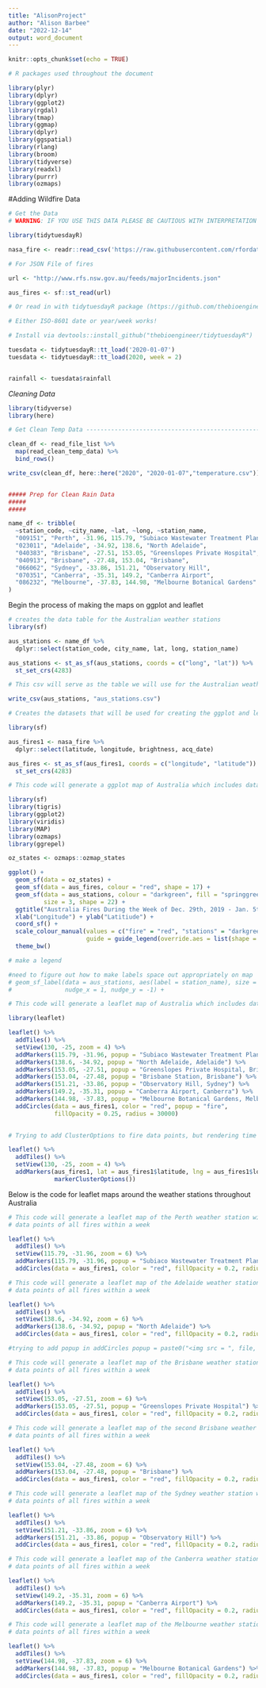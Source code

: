 ```yaml
---
title: "AlisonProject"
author: "Alison Barbee"
date: "2022-12-14"
output: word_document
---
```


```r
knitr::opts_chunk$set(echo = TRUE)
```

```r
# R packages used throughout the document

library(plyr)
library(dplyr)
library(ggplot2)
library(rgdal)
library(tmap)
library(ggmap)
library(dplyr)
library(ggspatial)
library(rlang)
library(broom)
library(tidyverse)
library(readxl)
library(purrr)
library(ozmaps)

```

#Adding Wildfire Data

```r
# Get the Data
# WARNING: IF YOU USE THIS DATA PLEASE BE CAUTIOUS WITH INTERPRETATION

library(tidytuesdayR)

nasa_fire <- readr::read_csv('https://raw.githubusercontent.com/rfordatascience/tidytuesday/master/data/2020/2020-01-07/MODIS_C6_Australia_and_New_Zealand_7d.csv')

# For JSON File of fires

url <- "http://www.rfs.nsw.gov.au/feeds/majorIncidents.json"

aus_fires <- sf::st_read(url)

# Or read in with tidytuesdayR package (https://github.com/thebioengineer/tidytuesdayR)

# Either ISO-8601 date or year/week works!

# Install via devtools::install_github("thebioengineer/tidytuesdayR")

tuesdata <- tidytuesdayR::tt_load('2020-01-07') 
tuesdata <- tidytuesdayR::tt_load(2020, week = 2)


rainfall <- tuesdata$rainfall
```

*Cleaning Data*

```r
library(tidyverse)
library(here)

# Get Clean Temp Data -----------------------------------------------------

clean_df <- read_file_list %>% 
  map(read_clean_temp_data) %>% 
  bind_rows()

write_csv(clean_df, here::here("2020", "2020-01-07","temperature.csv"))


##### Prep for Clean Rain Data
#####
#####

name_df <- tribble(
  ~station_code, ~city_name, ~lat, ~long, ~station_name,
  "009151", "Perth", -31.96, 115.79, "Subiaco Wastewater Treatment Plant",
  "023011", "Adelaide", -34.92, 138.6, "North Adelaide",
  "040383", "Brisbane", -27.51, 153.05, "Greenslopes Private Hospital",
  "040913", "Brisbane", -27.48, 153.04, "Brisbane",
  "066062", "Sydney", -33.86, 151.21, "Observatory Hill",
  "070351", "Canberra", -35.31, 149.2, "Canberra Airport",
  "086232", "Melbourne", -37.83, 144.98, "Melbourne Botanical Gardens"
)

```

Begin the process of making the maps on ggplot and leaflet

```r
# creates the data table for the Australian weather stations
library(sf)

aus_stations <- name_df %>%
  dplyr::select(station_code, city_name, lat, long, station_name)

aus_stations <- st_as_sf(aus_stations, coords = c("long", "lat")) %>%
  st_set_crs(4283)

```

```r
# This csv will serve as the table we will use for the Australian weather stations 

write_csv(aus_stations, "aus_stations.csv")
```

```r
# Creates the datasets that will be used for creating the ggplot and leaflet maps

library(sf)

aus_fires1 <- nasa_fire %>%
  dplyr::select(latitude, longitude, brightness, acq_date)

aus_fires <- st_as_sf(aus_fires1, coords = c("longitude", "latitude")) %>%
  st_set_crs(4283)

```


```r
# This code will generate a ggplot map of Australia which includes data points of all fires within a week as well as the weather stations

library(sf)
library(tigris)
library(ggplot2)
library(viridis)
library(MAP)
library(ozmaps)
library(ggrepel)

oz_states <- ozmaps::ozmap_states

ggplot() + 
  geom_sf(data = oz_states) + 
  geom_sf(data = aus_fires, colour = "red", shape = 17) +
  geom_sf(data = aus_stations, colour = "darkgreen", fill = "springgreen", 
          size = 3, shape = 22) + 
  ggtitle("Australia Fires During the Week of Dec. 29th, 2019 - Jan. 5th, 2020") +
  xlab("Longitude") + ylab("Latitiude") +
  coord_sf() +
  scale_colour_manual(values = c("fire" = "red", "stations" = "darkgreen"), name = NULL,
                      guide = guide_legend(override.aes = list(shape = c(17, 22)))) +
  theme_bw()

# make a legend

#need to figure out how to make labels space out appropriately on map
# geom_sf_label(data = aus_stations, aes(label = station_name), size = 3, 
#               nudge_x = 1, nudge_y = -1) +
```

```r
# This code will generate a leaflet map of Australia which includes data points of all fires within a week as well as the weather stations

library(leaflet)

leaflet() %>% 
  addTiles() %>% 
  setView(130, -25, zoom = 4) %>%
  addMarkers(115.79, -31.96, popup = "Subiaco Wastewater Treatment Plant, Perth") %>%
  addMarkers(138.6, -34.92, popup = "North Adelaide, Adelaide") %>%
  addMarkers(153.05, -27.51, popup = "Greenslopes Private Hospital, Brisbane") %>%
  addMarkers(153.04, -27.48, popup = "Brisbane Station, Brisbane") %>%
  addMarkers(151.21, -33.86, popup = "Observatory Hill, Sydney") %>%
  addMarkers(149.2, -35.31, popup = "Canberra Airport, Canberra") %>%
  addMarkers(144.98, -37.83, popup = "Melbourne Botanical Gardens, Melbourne") %>%
  addCircles(data = aus_fires1, color = "red", popup = "fire",
             fillOpacity = 0.25, radius = 30000) 
  
```

```r

# Trying to add ClusterOptions to fire data points, but rendering time takes a long time

leaflet() %>% 
  addTiles() %>% 
  setView(130, -25, zoom = 4) %>%
  addMarkers(aus_fires1, lat = aus_fires1$latitude, lng = aus_fires1$longitude, 
             markerClusterOptions())

```

Below is the code for leaflet maps around the weather stations throughout Australia

```r
# This code will generate a leaflet map of the Perth weather station with the 
# data points of all fires within a week 

leaflet() %>% 
  addTiles() %>% 
  setView(115.79, -31.96, zoom = 6) %>%
  addMarkers(115.79, -31.96, popup = "Subiaco Wastewater Treatment Plant") %>%
  addCircles(data = aus_fires1, color = "red", fillOpacity = 0.2, radius = 10000)

```

```r
# This code will generate a leaflet map of the Adelaide weather station with the 
# data points of all fires within a week 

leaflet() %>% 
  addTiles() %>% 
  setView(138.6, -34.92, zoom = 6) %>%
  addMarkers(138.6, -34.92, popup = "North Adelaide") %>%
  addCircles(data = aus_fires1, color = "red", fillOpacity = 0.2, radius = 10000)

#trying to add popup in addCircles popup = paste0("<img src = ", file, ">"))
```

```r
# This code will generate a leaflet map of the Brisbane weather station with the 
# data points of all fires within a week 

leaflet() %>% 
  addTiles() %>% 
  setView(153.05, -27.51, zoom = 6) %>%
  addMarkers(153.05, -27.51, popup = "Greenslopes Private Hospital") %>%
  addCircles(data = aus_fires1, color = "red", fillOpacity = 0.2, radius = 10000)

```

```r
# This code will generate a leaflet map of the second Brisbane weather station with the 
# data points of all fires within a week 

leaflet() %>% 
  addTiles() %>% 
  setView(153.04, -27.48, zoom = 6) %>%
  addMarkers(153.04, -27.48, popup = "Brisbane") %>%
  addCircles(data = aus_fires1, color = "red", fillOpacity = 0.2, radius = 10000)

```

```r
# This code will generate a leaflet map of the Sydney weather station with the 
# data points of all fires within a week 

leaflet() %>% 
  addTiles() %>% 
  setView(151.21, -33.86, zoom = 6) %>%
  addMarkers(151.21, -33.86, popup = "Observatory Hill") %>%
  addCircles(data = aus_fires1, color = "red", fillOpacity = 0.2, radius = 10000)

```

```r
# This code will generate a leaflet map of the Canberra weather station with the 
# data points of all fires within a week 

leaflet() %>% 
  addTiles() %>% 
  setView(149.2, -35.31, zoom = 6) %>%
  addMarkers(149.2, -35.31, popup = "Canberra Airport") %>%
  addCircles(data = aus_fires1, color = "red", fillOpacity = 0.2, radius = 10000)

```

```r
# This code will generate a leaflet map of the Melbourne weather station with the 
# data points of all fires within a week 

leaflet() %>% 
  addTiles() %>%  
  setView(144.98, -37.83, zoom = 6) %>%
  addMarkers(144.98, -37.83, popup = "Melbourne Botanical Gardens") %>%
  addCircles(data = aus_fires1, color = "red", fillOpacity = 0.2, radius = 10000)

```



